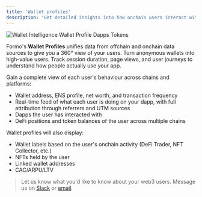 ```yaml
---
title: 'Wallet profiles'
description: 'Get detailed insights into how onchain users interact with your app through unified profile and session tracking.'
---
```


<Frame caption="View a user's DeFi positions and token balances across multiple chains.">
	<img src="/images/screenshots/wallet-profile-dapps.png" alt="Wallet Intelligence Wallet Profile Dapps Tokens" />
</Frame>

Formo's **Wallet Profiles** unifies data from offchain and onchain data sources to give you a 360° view of your users.
Turn anonymous wallets into high-value users. Track session duration, page views, and user journeys to understand how people actually use your app.

Gain a complete view of each user's behaviour across chains and platforms:
- Wallet address, ENS profile, net worth, and transaction frequency
- Real-time feed of what each user is doing on your dapp, with full attribution through referrers and UTM sources
- Dapps the user has interacted with
- DeFi positions and token balances of the user across multiple chains

Wallet profiles will also display:
- Wallet labels based on the user's onchain activity (DeFi Trader, NFT Collector, etc.)
- NFTs held by the user
- Linked wallet addresses
- CAC/ARPU/LTV



> Let us know what you'd like to know about your web3 users. Message us on [Slack](https://formo.so/slack) or [email](mailto:yos@formo.so).


